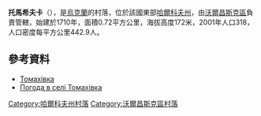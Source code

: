 {{coord|50|2|31|N|37|1|18|E|scale:100000_region:UA|display=title}}

'''托馬希夫卡'''（{{lang-uk|Томахівка}}），是[[烏克蘭|烏克蘭]]的村落，位於該國東部[[哈爾科夫州|哈爾科夫州]]，由[[沃爾昌斯克區|沃爾昌斯克區]]負責管轄，始建於1710年，面積0.72平方公里，海拔高度172米，2001年人口318，人口密度每平方公里442.9人。

==參考資料==
*[http://gska2.rada.gov.ua/pls/z7502/A005?rdat1=09.01.2009&rf7571=32759 Томахівка]{{dead link|date=2018年3月 |bot=InternetArchiveBot |fix-attempted=yes }}
* [http://weather.in.ua/ua/har'kovskaja/26261 Погода в селі Томахівка]{{Wayback|url=http://weather.in.ua/ua/har%27kovskaja/26261 |date=20200918150534 }}

{{DEFAULTSORT:Томахівка}}
[[Category:哈爾科夫州村落|Category:哈爾科夫州村落]]
[[Category:沃爾昌斯克區村落|Category:沃爾昌斯克區村落]]


{{Kharkiv-geo-stub}}